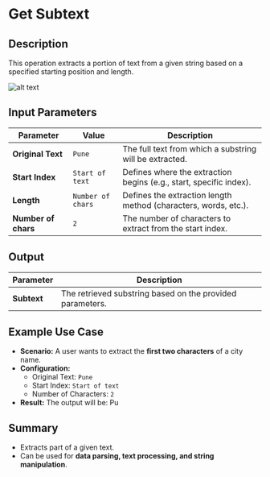 # **Get Subtext**

## **Description**

This operation extracts a portion of text from a given string based on a specified starting position and length.

![alt text](../assets/text-action/get-subtext.png)

## **Input Parameters**

| Parameter        | Value        | Description |
|-----------------|-------------|-------------|
| **Original Text** | `Pune`      | The full text from which a substring will be extracted. |
| **Start Index**  | `Start of text` | Defines where the extraction begins (e.g., start, specific index). |
| **Length**       | `Number of chars` | Defines the extraction length method (characters, words, etc.). |
| **Number of chars** | `2` | The number of characters to extract from the start index. |

## **Output**

| Parameter   | Description |
|------------|-------------|
| **Subtext** | The retrieved substring based on the provided parameters. |

## **Example Use Case**

- **Scenario:** A user wants to extract the **first two characters** of a city name.
- **Configuration:**
  - Original Text: `Pune`
  - Start Index: `Start of text`
  - Number of Characters: `2`
- **Result:** The output will be:  Pu

## **Summary**

- Extracts part of a given text.
- Can be used for **data parsing, text processing, and string manipulation**.